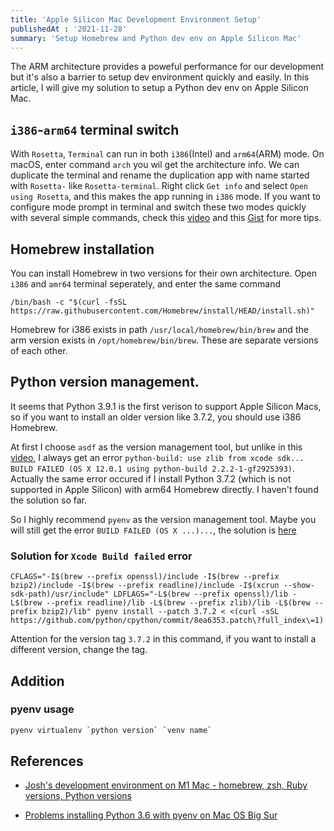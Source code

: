 ```yaml
---
title: 'Apple Silicon Mac Development Environment Setup'
publishedAt : '2021-11-28'
summary: 'Setup Homebrew and Python dev env on Apple Silicon Mac'
---
```



The ARM architecture provides a poweful performance for our development but it's also a
barrier to setup dev environment quickly and easily. In this article, I will give my solution to setup a Python
dev env on Apple Silicon Mac.

## `i386`-`arm64` terminal switch

With `Rosetta`, `Terminal` can run in both `i386`(Intel) and `arm64`(ARM) mode.
On macOS, enter command `arch` you wil get the architecture info. We can duplicate the 
terminal and rename the duplication app with name started with `Rosetta-` like `Rosetta-terminal`.
Right click `Get info` and select `Open using Rosetta`, and this makes the app running in `i386` mode.
If you want to configure mode prompt in terminal and switch these two modes quickly with several simple commands, check this [video](youtube.com/watch?v=EG-K5n20_HQ) 
and this [Gist](https://gist.github.com/joshdholtz/d1a7295c51e031a8de7e11c36f25ab61) for more tips.

## Homebrew installation

You can install Homebrew in two versions for their own architecture. Open `i386` and `amr64` terminal seperately, and enter the same 
command
```bash:
/bin/bash -c "$(curl -fsSL https://raw.githubusercontent.com/Homebrew/install/HEAD/install.sh)"
```

Homebrew for i386 exists in path `/usr/local/homebrew/bin/brew` and the arm version exists in `/opt/homebrew/bin/brew`.
These are separate versions of each other.


## Python version management.

It seems that Python 3.9.1 is the first verison to support Apple Silicon Macs, so if you want to install an older 
version like 3.7.2, you should use i386 Homebrew.

At first I choose `asdf` as the version management tool, but unlike in this [video](youtube.com/watch?v=EG-K5n20_HQ), I always get an 
error `python-build: use zlib from xcode sdk... BUILD FAILED (OS X 12.0.1 using python-build 2.2.2-1-gf2925393)`. Actually the same error occured if I install 
Python 3.7.2 (which is not supported in Apple Silicon) with arm64 Homebrew directly. I haven't found the solution so far.

So I highly recommend `pyenv` as the version management tool. Maybe you will still get the error `BUILD FAILED (OS X ...)...`, the solution 
is [here](https://stackoverflow.com/questions/66482346/problems-installing-python-3-6-with-pyenv-on-mac-os-big-sur)

### Solution for `Xcode Build failed` error

```bash:
CFLAGS="-I$(brew --prefix openssl)/include -I$(brew --prefix bzip2)/include -I$(brew --prefix readline)/include -I$(xcrun --show-sdk-path)/usr/include" LDFLAGS="-L$(brew --prefix openssl)/lib -L$(brew --prefix readline)/lib -L$(brew --prefix zlib)/lib -L$(brew --prefix bzip2)/lib" pyenv install --patch 3.7.2 < <(curl -sSL https://github.com/python/cpython/commit/8ea6353.patch\?full_index\=1)
```

Attention for the version tag `3.7.2` in this command, if you want to install a different version, change the tag.

## Addition

### pyenv usage
```bash
pyenv virtualenv `python version` `venv name`
```

## References

- [Josh's development environment on M1 Mac - homebrew, zsh, Ruby versions, Python versions](youtube.com/watch?v=EG-K5n20_HQ)

- [Problems installing Python 3.6 with pyenv on Mac OS Big Sur](https://stackoverflow.com/questions/66482346/problems-installing-python-3-6-with-pyenv-on-mac-os-big-sur)

